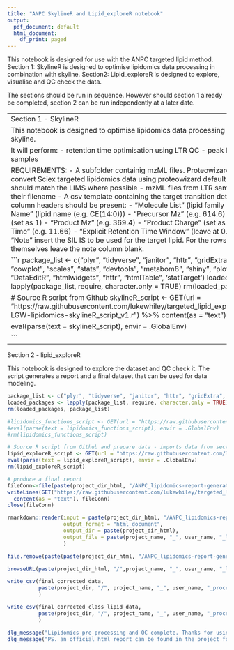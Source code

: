 ```yaml
---
title: "ANPC SkylineR and Lipid_exploreR notebook"
output:
  pdf_document: default
  html_document:
    df_print: paged
---
```

This notebook is designed for use with the ANPC targeted lipid method. 
Section 1: SkylineR is designed to optimise lipidomics data processing in combination with skyline.
Section2: Lipid_exploreR is designed to explore, visualise and QC check the data.

The sections should be run in sequence. However should section 1 already be completed, section 2 can be run independently at a later date.

------------------------------------------------------------------------------------------------------------------------------------------------------------------------------------------------------
Section 1 - SkylineR

This notebook is designed to optimise lipidomics data processing in combination with skyline.

It will perform:
- retention time optimisation using LTR QC
- peak boundary fitting to all samples

REQUIREMENTS:
- A subfolder containig mzML files. Proteowizard should be used to convert Sciex targeted lipidomics data using proteowizard default settings
- Filename should match the LIMS where possible
- mzML files from LTR samples must have "LTR" in their filename
- A csv template containing the target transition details. ONLY the following column headers should be present: 
      - "Molecule List" (lipid family (e.g. CE))
      - "Precursor Name" (lipid name (e.g. CE(14:0)))
      - "Precursor Mz" (e.g. 614.6)
      - "Precursor Charge" (set as 1)
      - "Product Mz" (e.g. 369.4)
      - "Product Charge" (set as 1)
      - "Explicit Retention Time" (e.g. 11.66)
      - "Explicit Retention Time Window" (leave at 0.5)
      - "Note" in the column "Note" insert the SIL IS to be used for the target lipid. For the rows containing SIL IS themselves leave the note column blank.



```r
package_list <- c("plyr", "tidyverse", "janitor", "httr", "gridExtra", "ggpubr", "readxl", "cowplot", "scales", "stats", "devtools", "metabom8", "shiny", "plotly", "svDialogs", "DataEditR", "htmlwidgets", "httr", "htmlTable", 'statTarget')
loaded_packages <- lapply(package_list, require, character.only = TRUE)
rm(loaded_packages)

# Source R script from Github
skylineR_script <- GET(url = "https://raw.githubusercontent.com/lukewhiley/targeted_lipid_exploreR/main/scripts/2021-LGW-lipidomics-skylineR_script_v1.r") %>% content(as = "text")

eval(parse(text = skylineR_script), envir = .GlobalEnv)


```



-----------------------------------------------------------------------------------------------------------------------------------------------------------------------------------------------------------

Section 2 - lipid_exploreR

This notebook is designed to explore the dataset and QC check it. The script generates a report and a final dataset that can be used for data modeling.

```r
package_list <- c("plyr", "tidyverse", "janitor", "httr", "gridExtra", "ggpubr", "readxl", "cowplot", "scales", "stats", "devtools", "metabom8", "shiny", "plotly", "svDialogs", "DataEditR", "htmlwidgets", "httr", "htmlTable", 'statTarget')
loaded_packages <- lapply(package_list, require, character.only = TRUE)
rm(loaded_packages, package_list)

#lipidomics_functions_script <- GET(url = "https://raw.githubusercontent.com/lukewhiley/metabolomics_code/main/ANPC_lipidomics_tools/functions/LGW_function_lipidomics_tools.r") %>% content(as = "text")
#eval(parse(text = lipidomics_functions_script), envir = .GlobalEnv)
#rm(lipidomics_functions_script)

# Source R script from Github and prepare data - imports data from section 1. Lipidomics peak picking from skyline
lipid_exploreR_script <- GET(url = "https://raw.githubusercontent.com/lukewhiley/targeted_lipid_exploreR/main/scripts/2021-LGW-lipidomics-lipid_exploreR_script_v1.r") %>% content(as = "text")
eval(parse(text = lipid_exploreR_script), envir = .GlobalEnv)
rm(lipid_exploreR_script)

# produce a final report
fileConn<-file(paste(project_dir_html, "/ANPC_lipidomics-report-generatoR.r", sep=""))
writeLines(GET("https://raw.githubusercontent.com/lukewhiley/targeted_lipid_exploreR/main/scripts/2021-LGW-lipidomics-report_generatoR_script_v1.R") %>% 
  content(as = "text"), fileConn)
close(fileConn)

rmarkdown::render(input = paste(project_dir_html, "/ANPC_lipidomics-report-generatoR.r", sep=""),
                  output_format = "html_document",
                  output_dir = paste(project_dir_html),
                  output_file = paste(project_name, "_", user_name, "_lipid_exploreR_QC_report.html", sep="")
                  )

file.remove(paste(paste(project_dir_html, "/ANPC_lipidomics-report-generatoR.r", sep="")))

browseURL(paste(project_dir_html, "/",project_name, "_", user_name, "_lipid_exploreR_QC_report.html", sep="")) #open plotly widget in internet browser

write_csv(final_corrected_data, 
          paste(project_dir, "/", project_name, "_", user_name, "_processed_lipid_data.csv", sep="")
          )

write_csv(final_corrected_class_lipid_data, 
          paste(project_dir, "/", project_name, "_", user_name, "_processed_lipid_class_data.csv", sep="")
          )

dlg_message("Lipidomics pre-processing and QC complete. Thanks for using skylineR and lipid exploreR. TTFN.", type = 'ok')
dlg_message("PS. an official html report can be found in the project folder", type = 'ok')


```










